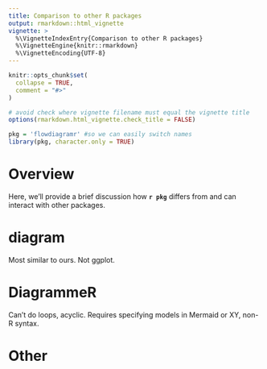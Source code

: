```yaml
---
title: Comparison to other R packages
output: rmarkdown::html_vignette
vignette: >
  %\VignetteIndexEntry{Comparison to other R packages}
  %\VignetteEngine{knitr::rmarkdown}
  %\VignetteEncoding{UTF-8}
---
```


```r
knitr::opts_chunk$set(
  collapse = TRUE,
  comment = "#>"
)

# avoid check where vignette filename must equal the vignette title
options(rmarkdown.html_vignette.check_title = FALSE)
```

```r
pkg = 'flowdiagramr' #so we can easily switch names
library(pkg, character.only = TRUE)
```


# Overview

Here, we'll provide a brief discussion how **`r pkg`** differs from and can interact with other packages. 


# diagram

Most similar to ours. Not ggplot.


# DiagrammeR

Can't do loops, acyclic. Requires specifying models in Mermaid or XY, non-R syntax.


# Other


